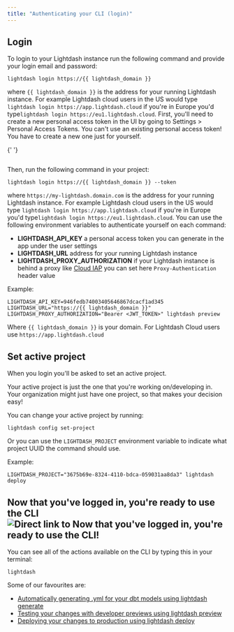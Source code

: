 ```yaml
---
title: "Authenticating your CLI (login)"
---
```


## Login[](#login "Direct link to Login")

<AccordionGroup>
  <Accordion title="1\. If you use your email + password in the browser, login with your email and password.">
  To login to your Lightdash instance run the following command and provide your login email and password:

```
lightdash login https://{{ lightdash_domain }}

```

where `{{ lightdash_domain }}` is the address for your running Lightdash instance. For example Lightdash cloud users in the US would type `lightdash login https://app.lightdash.cloud` if you're in Europe you'd type`lightdash login https://eu1.lightdash.cloud`.
</Accordion>
<Accordion title="2\. If you use single sign-on (SSO) in the browser, login with a personal access token.">
First, you'll need to create a new personal access token in the UI by going to Settings > Personal Access Tokens. You can't use an existing personal access token! You have to create a new one just for yourself.

{' '}

<Frame>
  <img src="/images/guides/cli/personal-access-token-9ed8a8c2b16edc5ee745c4909d4093d3.png" alt=""/>
</Frame>

Then, run the following command in your project:

```
lightdash login https://{{ lightdash_domain }} --token

```

where `https://my-lightdash.domain.com` is the address for your running Lightdash instance. For example Lightdash cloud users in the US would type `lightdash login https://app.lightdash.cloud` if you're in Europe you'd type`lightdash login https://eu1.lightdash.cloud`.
</Accordion>
<Accordion title="3\. If you're running in a CI/CD pipeline, login with environment variables">
You can use the following environment variables to authenticate yourself on each command:

* **LIGHTDASH\_API\_KEY** a personal access token you can generate in the app under the user settings
* **LIGHTDASH\_URL** address for your running Lightdash instance
* **LIGHTDASH\_PROXY\_AUTHORIZATION** if your Lightdash instance is behind a proxy like [Cloud IAP](https://cloud.google.com/iap) you can set here `Proxy-Authentication` header value

Example:

```
LIGHTDASH_API_KEY=946fedb74003405646867dcacf1ad345 LIGHTDASH_URL="https://{{ lightdash_domain }}" LIGHTDASH_PROXY_AUTHORIZATION="Bearer <JWT_TOKEN>" lightdash preview

```

Where `{{ lightdash_domain }}` is your domain. For Lightdash Cloud users use `https://app.lightdash.cloud`
</Accordion>
</AccordionGroup>


## Set active project[](#set-active-project "Direct link to Set active project")

When you login you'll be asked to set an active project.

Your active project is just the one that you're working on/developing in. Your organization might just have one project, so that makes your decision easy!

You can change your active project by running:

```
lightdash config set-project

```

Or you can use the `LIGHTDASH_PROJECT` environment variable to indicate what project UUID the command should use.

Example:

```
LIGHTDASH_PROJECT="3675b69e-8324-4110-bdca-059031aa8da3" lightdash deploy

```

## Now that you've logged in, you're ready to use the CLI![](#now-that-youve-logged-in-youre-ready-to-use-the-cli "Direct link to Now that you've logged in, you're ready to use the CLI!")

You can see all of the actions available on the CLI by typing this in your terminal:

```
lightdash

```

Some of our favourites are:

* [Automatically generating .yml for your dbt models using lightdash generate](/guides/cli/how-to-auto-generate-schema-files)
* [Testing your changes with developer previews using lightdash preview](/guides/cli/how-to-use-lightdash-preview)
* [Deploying your changes to production using lightdash deploy](/guides/cli/how-to-use-lightdash-deploy)
